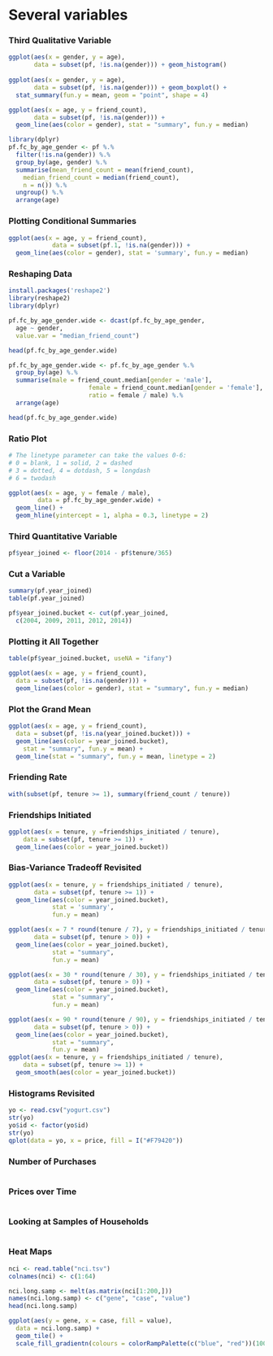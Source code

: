Several variables
========================================================
### Third Qualitative Variable
```r
ggplot(aes(x = gender, y = age),
       data = subset(pf, !is.na(gender))) + geom_histogram()
       
ggplot(aes(x = gender, y = age),
       data = subset(pf, !is.na(gender))) + geom_boxplot() +
  stat_summary(fun.y = mean, geom = "point", shape = 4)

ggplot(aes(x = age, y = friend_count),
       data = subset(pf, !is.na(gender))) + 
  geom_line(aes(color = gender), stat = "summary", fun.y = median)

library(dplyr)
pf.fc_by_age_gender <- pf %.%
  filter(!is.na(gender)) %.%
  group_by(age, gender) %.%
  summarise(mean_friend_count = mean(friend_count),
    median_friend_count = median(friend_count),
    n = n()) %.%
  ungroup() %.%
  arrange(age)
```


### Plotting Conditional Summaries
```r
ggplot(aes(x = age, y = friend_count), 
            data = subset(pf.1, !is.na(gender))) +   
  geom_line(aes(color = gender), stat = 'summary', fun.y = median)
```


### Reshaping Data
```r
install.packages('reshape2')
library(reshape2)
library(dplyr)

pf.fc_by_age_gender.wide <- dcast(pf.fc_by_age_gender,
  age ~ gender,
  value.var = "median_friend_count")

head(pf.fc_by_age_gender.wide)

pf.fc_by_age_gender.wide <- pf.fc_by_age_gender %.% 
  group_by(age) %.% 
  summarise(male = friend_count.median[gender = 'male'], 
                      female = friend_count.median[gender = 'female'], 
                      ratio = female / male) %.% 
  arrange(age)

head(pf.fc_by_age_gender.wide)
```


### Ratio Plot
```r
# The linetype parameter can take the values 0-6:
# 0 = blank, 1 = solid, 2 = dashed
# 3 = dotted, 4 = dotdash, 5 = longdash
# 6 = twodash

ggplot(aes(x = age, y = female / male),
        data = pf.fc_by_age_gender.wide) + 
  geom_line() +
  geom_hline(yintercept = 1, alpha = 0.3, linetype = 2)
```


### Third Quantitative Variable
```r
pf$year_joined <- floor(2014 - pf$tenure/365)
```


### Cut a Variable
```r
summary(pf.year_joined)
table(pf.year_joined)

pf$year_joined.bucket <- cut(pf.year_joined,
  c(2004, 2009, 2011, 2012, 2014))
```


### Plotting it All Together
```r
table(pf$year_joined.bucket, useNA = "ifany")

ggplot(aes(x = age, y = friend_count),
  data = subset(pf, !is.na(gender))) +
  geom_line(aes(color = gender), stat = "summary", fun.y = median)
```


### Plot the Grand Mean
```r
ggplot(aes(x = age, y = friend_count),
  data = subset(pf, !is.na(year_joined.bucket))) +
  geom_line(aes(color = year_joined.bucket), 
    stat = "summary", fun.y = mean) +
  geom_line(stat = "summary", fun.y = mean, linetype = 2)
```


### Friending Rate
```r
with(subset(pf, tenure >= 1), summary(friend_count / tenure))
```


### Friendships Initiated
```r
ggplot(aes(x = tenure, y =friendships_initiated / tenure),
    data = subset(pf, tenure >= 1)) +
  geom_line(aes(color = year_joined.bucket))
```


### Bias-Variance Tradeoff Revisited
```r

ggplot(aes(x = tenure, y = friendships_initiated / tenure),
       data = subset(pf, tenure >= 1)) +
  geom_line(aes(color = year_joined.bucket),
            stat = 'summary',
            fun.y = mean)

ggplot(aes(x = 7 * round(tenure / 7), y = friendships_initiated / tenure),
       data = subset(pf, tenure > 0)) +
  geom_line(aes(color = year_joined.bucket),
            stat = "summary",
            fun.y = mean)

ggplot(aes(x = 30 * round(tenure / 30), y = friendships_initiated / tenure),
       data = subset(pf, tenure > 0)) +
  geom_line(aes(color = year_joined.bucket),
            stat = "summary",
            fun.y = mean)

ggplot(aes(x = 90 * round(tenure / 90), y = friendships_initiated / tenure),
       data = subset(pf, tenure > 0)) +
  geom_line(aes(color = year_joined.bucket),
            stat = "summary",
            fun.y = mean)
ggplot(aes(x = tenure, y = friendships_initiated / tenure),
    data = subset(pf, tenure >= 1)) +
  geom_smooth(aes(color = year_joined.bucket))
```


### Histograms Revisited
```r
yo <- read.csv("yogurt.csv")
str(yo)
yo$id <- factor(yo$id)
str(yo)
qplot(data = yo, x = price, fill = I("#F79420"))
```


### Number of Purchases
```r

```


### Prices over Time
```r

```


### Looking at Samples of Households
```r

```


### Heat Maps
```r
nci <- read.table("nci.tsv")
colnames(nci) <- c(1:64)
```

```r
nci.long.samp <- melt(as.matrix(nci[1:200,]))
names(nci.long.samp) <- c("gene", "case", "value")
head(nci.long.samp)

ggplot(aes(y = gene, x = case, fill = value),
  data = nci.long.samp) +
  geom_tile() +
  scale_fill_gradientn(colours = colorRampPalette(c("blue", "red"))(100))
```
